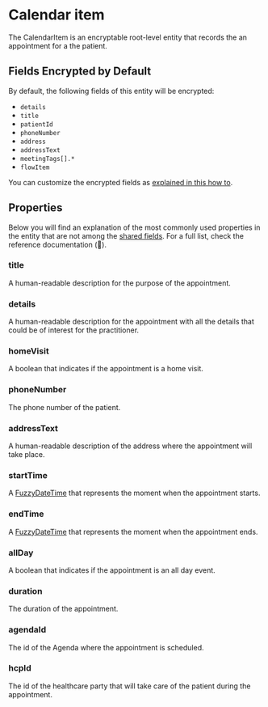 # Calendar item

The CalendarItem is an encryptable root-level entity that records the an appointment for a the patient.

## Fields Encrypted by Default

By default, the following fields of this entity will be encrypted:
- `details`
- `title`
- `patientId`
- `phoneNumber`
- `address`
- `addressText`
- `meetingTags[].*`
- `flowItem`

You can customize the encrypted fields as [explained in this how to](/how-to/initialize-the-sdk/configure-what-to-encrypt).

## Properties

Below you will find an explanation of the most commonly used properties in the entity that are not among the
[shared fields](/explanations/data-model/#shared-fields). For a full list, check the reference documentation (:construction:).

### title

A human-readable description for the purpose of the appointment.

### details

A human-readable description for the appointment with all the details that could be of interest for the practitioner.

### homeVisit

A boolean that indicates if the appointment is a home visit.

### phoneNumber

The phone number of the patient.

### addressText

A human-readable description of the address where the appointment will take place.

### startTime

A [FuzzyDateTime](/explanations/data-model/#fuzzydatetime) that represents the moment when the appointment starts.

### endTime

A [FuzzyDateTime](/explanations/data-model/#fuzzydatetime) that represents the moment when the appointment ends.

### allDay

A boolean that indicates if the appointment is an all day event.

### duration

The duration of the appointment.

### agendaId

The id of the Agenda where the appointment is scheduled.

### hcpId

The id of the healthcare party that will take care of the patient during the appointment.

